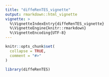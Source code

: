```yaml
---
title: "diffeRenTES_vignette"
output: rmarkdown::html_vignette
vignette: >
  %\VignetteIndexEntry{diffeRenTES_vignette}
  %\VignetteEngine{knitr::rmarkdown}
  %\VignetteEncoding{UTF-8}
---
```


```r
knitr::opts_chunk$set(
  collapse = TRUE,
  comment = "#>"
)
```

```r
library(diffeRenTES)
```

